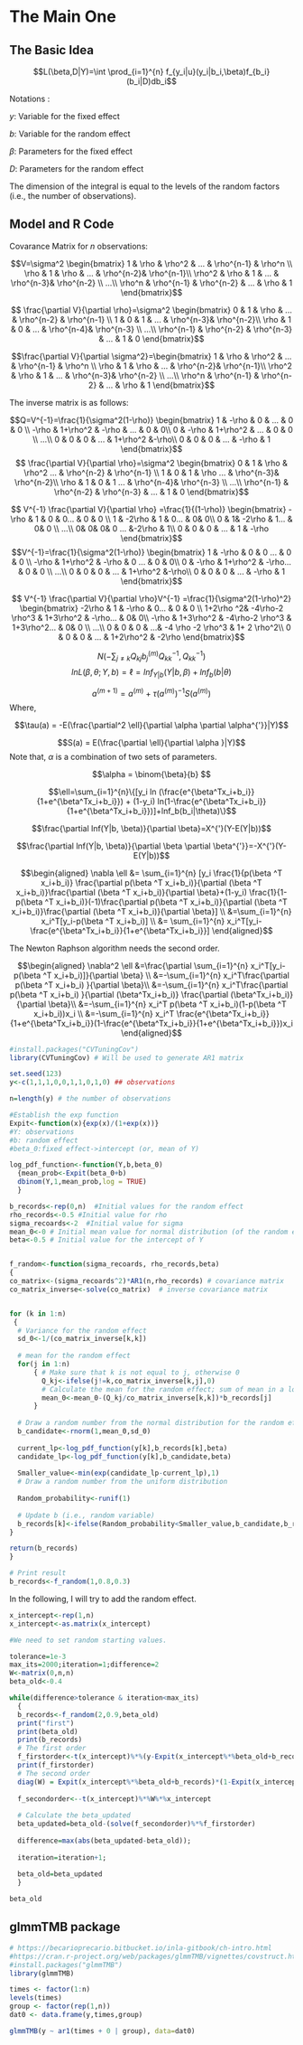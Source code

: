 # The Main One

## The Basic Idea

$$L(\beta,D|Y)=\int \prod_{i=1}^{n} f_{y_i|u}(y_i|b_i,\beta)f_{b_i}(b_i|D)db_i$$

Notations :

$y$: Variable for the fixed effect 

$b$: Variable for the random effect 

$\beta$: Parameters for the fixed effect

$D$: Parameters for the random effect

The dimension of the integral is equal to the levels of the random factors (i.e., the number of observations).
 
## Model and R Code

Covarance Matrix for $n$ observations:

$$V=\sigma^2 \begin{bmatrix} 1 & \rho & \rho^2 & ... & \rho^{n-1} & \rho^n \\ \rho & 1 & \rho & ... & \rho^{n-2}& \rho^{n-1}\\ \rho^2 & \rho & 1 & ... & \rho^{n-3}& \rho^{n-2} \\ ...\\ \rho^n & \rho^{n-1} & \rho^{n-2} & ... & \rho & 1 \end{bmatrix}$$

$$ \frac{\partial V}{\partial \rho}=\sigma^2 \begin{bmatrix} 0 & 1 & \rho & ... & \rho^{n-2} & \rho^{n-1} \\ 1 & 0 & 1 & ... & \rho^{n-3}& \rho^{n-2}\\ \rho & 1 & 0 & ... & \rho^{n-4}& \rho^{n-3} \\ ...\\ \rho^{n-1} & \rho^{n-2} & \rho^{n-3} & ... & 1 & 0 \end{bmatrix}$$

$$\frac{\partial V}{\partial \sigma^2}=\begin{bmatrix} 1 & \rho & \rho^2 & ... & \rho^{n-1} & \rho^n \\ \rho & 1 & \rho & ... & \rho^{n-2}& \rho^{n-1}\\ \rho^2 & \rho & 1 & ... & \rho^{n-3}& \rho^{n-2} \\ ...\\ \rho^n & \rho^{n-1} & \rho^{n-2} & ... & \rho & 1 \end{bmatrix}$$

The inverse matrix is as follows:

$$Q=V^{-1}=\frac{1}{\sigma^2(1-\rho)} \begin{bmatrix} 1 & -\rho & 0 & ... & 0 & 0 \\ -\rho & 1+\rho^2 & -\rho & ... & 0 & 0\\ 0 & -\rho & 1+\rho^2 & ... & 0 & 0 \\ ...\\ 0 & 0 & 0 & ... & 1+\rho^2 &-\rho\\ 0 & 0 & 0 & ... & -\rho & 1 \end{bmatrix}$$
$$ \frac{\partial V}{\partial \rho}=\sigma^2 \begin{bmatrix} 0 & 1 & \rho & \rho^2 ... & \rho^{n-2} & \rho^{n-1} \\ 1 & 0 & 1 & \rho  ... & \rho^{n-3}& \rho^{n-2}\\ \rho & 1 & 0 & 1 ... & \rho^{n-4}& \rho^{n-3} \\ ...\\ \rho^{n-1} & \rho^{n-2} & \rho^{n-3} & ... & 1 & 0 \end{bmatrix}$$

$$ V^{-1} \frac{\partial V}{\partial \rho} =\frac{1}{(1-\rho)} \begin{bmatrix} -\rho & 1  & 0 & 0... & 0 & 0 \\ 1 & -2\rho & 1 & 0... & 0& 0\\ 0 &  1& -2\rho & 1... & 0& 0 \\ ...\\ 0& 0& 0& 0 ... &-2\rho & 1\\ 0 & 0 & 0 & ... & 1 & -\rho \end{bmatrix}$$
$$V^{-1}=\frac{1}{\sigma^2(1-\rho)} \begin{bmatrix} 1 & -\rho & 0 & 0 ... & 0 & 0 \\ -\rho & 1+\rho^2 & -\rho & 0 ... & 0 & 0\\ 0 & -\rho & 1+\rho^2 & -\rho... & 0 & 0 \\ ...\\ 0 & 0 & 0 & ... & 1+\rho^2 &-\rho\\ 0 & 0 & 0 & ... & -\rho & 1 \end{bmatrix}$$

$$ V^{-1} \frac{\partial V}{\partial \rho}V^{-1} =\frac{1}{\sigma^2(1-\rho)^2} \begin{bmatrix} -2\rho & 1  & -\rho & 0... & 0 & 0 \\ 1+2\rho
^2& -4\rho-2 \rho^3 & 1+3\rho^2 & -\rho... & 0& 0\\ -\rho &  1+3\rho^2 & -4\rho-2 \rho^3 & 1+3\rho^2... & 0& 0 \\ ...\\ 0 & 0 & 0 & ...& -4 \rho -2 \rho^3 & 1+ 2 \rho^2\\ 0 & 0 & 0 & ... & 1+2\rho^2 & -2\rho \end{bmatrix}$$



$$N(-\sum_{j\neq k} Q_{kj}b_j^{(m)}Q_{kk}^{-1},Q_{kk}^{-1})$$
$$ln L(\beta, \theta; Y,b)=\ell=lnf_{Y|b}(Y|b,\beta)+lnf_b(b|\theta)$$

$$a^{(m+1)}=a^{(m)}+\tau(a^{(m)})^{-1} S(a^{(m)})$$
Where,

$$\tau(a) = -E(\frac{\partial^2 \ell}{\partial \alpha \partial \alpha^{'}}|Y)$$

$$S(a) = E(\frac{\partial \ell}{\partial \alpha }|Y)$$
Note that, $\alpha$ is a combination of two sets of parameters.

$$\alpha = \binom{\beta}{b} $$

$$\ell=\sum_{i=1}^{n}\{[y_i ln (\frac{e^{\beta^Tx_i+b_i}}{1+e^{\beta^Tx_i+b_i}}) + (1-y_i) ln(1-\frac{e^{\beta^Tx_i+b_i}}{1+e^{\beta^Tx_i+b_i}})]+lnf_b(b_i|\theta)\}$$


$$\frac{\partial lnf(Y|b, \beta)}{\partial \beta}=X^{'}(Y-E(Y|b))$$

$$\frac{\partial lnf(Y|b, \beta)}{\partial \beta \partial \beta^{'}}=-X^{'}(Y-E(Y|b))$$

$$\begin{aligned} \nabla \ell &= \sum_{i=1}^{n} [y_i \frac{1}{p(\beta ^T x_i+b_i)} \frac{\partial p(\beta ^T x_i+b_i)}{\partial (\beta ^T x_i+b_i)}\frac{\partial (\beta ^T x_i+b_i)}{\partial \beta}+(1-y_i) \frac{1}{1-p(\beta ^T x_i+b_i)}(-1)\frac{\partial p(\beta ^T x_i+b_i)}{\partial (\beta ^T x_i+b_i)}\frac{\partial (\beta ^T x_i+b_i)}{\partial \beta}] \\ &=\sum_{i=1}^{n} x_i^T[y_i-p(\beta ^T x_i+b_i)] \\ &= \sum_{i=1}^{n} x_i^T[y_i-\frac{e^{\beta^Tx_i+b_i}}{1+e^{\beta^Tx_i+b_i}}] \end{aligned}$$


The Newton Raphson algorithm needs the second order.

$$\begin{aligned} \nabla^2 \ell &=\frac{\partial \sum_{i=1}^{n} x_i^T[y_i-p(\beta ^T x_i+b_i)]}{\partial \beta} \\ &=-\sum_{i=1}^{n} x_i^T\frac{\partial p(\beta ^T x_i+b_i) }{\partial \beta}\\ &=-\sum_{i=1}^{n} x_i^T\frac{\partial p(\beta ^T x_i+b_i) }{\partial (\beta^Tx_i+b_i)} \frac{\partial (\beta^Tx_i+b_i)}{\partial \beta}\\ &=-\sum_{i=1}^{n} x_i^T p(\beta ^T x_i+b_i)(1-p(\beta ^T x_i+b_i))x_i \\ &=-\sum_{i=1}^{n} x_i^T \frac{e^{\beta^Tx_i+b_i}}{1+e^{\beta^Tx_i+b_i}}(1-\frac{e^{\beta^Tx_i+b_i}}{1+e^{\beta^Tx_i+b_i}})x_i \end{aligned}$$



```R
#install.packages("CVTuningCov")
library(CVTuningCov) # Will be used to generate AR1 matrix

set.seed(123)
y<-c(1,1,1,0,0,1,1,0,1,0) ## observations

n=length(y) # the number of observations

#Establish the exp function
Expit<-function(x){exp(x)/(1+exp(x))}
#Y: observations
#b: random effect
#beta_0:fixed effect->intercept (or, mean of Y)

log_pdf_function<-function(Y,b,beta_0)
  {mean_prob<-Expit(beta_0+b)
  dbinom(Y,1,mean_prob,log = TRUE)
  }

b_records<-rep(0,n)  #Initial values for the random effect
rho_records<-0.5 #Initial value for rho
sigma_recoards<-2  #Initial value for sigma
mean_0<-0 # Initial mean value for normal distribution (of the random effect)
beta<-0.5 # Initial value for the intercept of Y


f_random<-function(sigma_recoards, rho_records,beta)
{
co_matrix<-(sigma_recoards^2)*AR1(n,rho_records) # covariance matrix
co_matrix_inverse<-solve(co_matrix)  # inverse covariance matrix


for (k in 1:n)
 {
  # Variance for the random effect
  sd_0<-1/(co_matrix_inverse[k,k])
  
  # mean for the random effect
  for(j in 1:n)
      { # Make sure that k is not equal to j, otherwise 0
        Q_kj<-ifelse(j!=k,co_matrix_inverse[k,j],0)
        # Calculate the mean for the random effect; sum of mean in a loop
        mean_0<-mean_0-(Q_kj/co_matrix_inverse[k,k])*b_records[j]
      }
  
  # Draw a random number from the normal distribution for the random effect
  b_candidate<-rnorm(1,mean_0,sd_0)
  
  current_lp<-log_pdf_function(y[k],b_records[k],beta)
  candidate_lp<-log_pdf_function(y[k],b_candidate,beta)
  
  Smaller_value<-min(exp(candidate_lp-current_lp),1)
  # Draw a random number from the uniform distribution
  
  Random_probability<-runif(1)
  
  # Update b (i.e., random variable)
  b_records[k]<-ifelse(Random_probability<Smaller_value,b_candidate,b_records[k])
}

return(b_records)
}

# Print result
b_records<-f_random(1,0.8,0.3) 
```


In the following, I will try to add the random effect. 

```R
x_intercept<-rep(1,n)
x_intercept<-as.matrix(x_intercept)

#We need to set random starting values.

tolerance=1e-3
max_its=2000;iteration=1;difference=2
W<-matrix(0,n,n)
beta_old<-0.4

while(difference>tolerance & iteration<max_its)
  {
  b_records<-f_random(2,0.9,beta_old)
  print("first")
  print(beta_old)
  print(b_records)
  # The first order
  f_firstorder<-t(x_intercept)%*%(y-Expit(x_intercept%*%beta_old+b_records))
  print(f_firstorder)
  # The second order
  diag(W) = Expit(x_intercept%*%beta_old+b_records)*(1-Expit(x_intercept%*%beta_old+b_records))
  
  f_secondorder<--t(x_intercept)%*%W%*%x_intercept
  
  # Calculate the beta_updated
  beta_updated=beta_old-(solve(f_secondorder)%*%f_firstorder)
  
  difference=max(abs(beta_updated-beta_old));
  
  iteration=iteration+1;
  
  beta_old=beta_updated
  }

beta_old


```

## glmmTMB package

```r
# https://becarioprecario.bitbucket.io/inla-gitbook/ch-intro.html
#https://cran.r-project.org/web/packages/glmmTMB/vignettes/covstruct.html
#install.packages("glmmTMB")
library(glmmTMB)

times <- factor(1:n)
levels(times)
group <- factor(rep(1,n))
dat0 <- data.frame(y,times,group)

glmmTMB(y ~ ar1(times + 0 | group), data=dat0)

```
